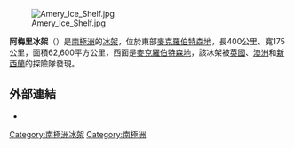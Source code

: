[[Image:Amery_Ice_Shelf.jpg|thumb]]

{{coord|69|45|S|71|0|E|scale:4000000|display=title}}

'''阿梅里冰架'''（{{lang-en|Amery Ice Shelf}}）是[[南極洲|南極洲]]的[[冰架|冰架]]，位於東部[[麥克羅伯特森地|麥克羅伯特森地]]，長400公里、寬175公里，面積62,600平方公里，西面是[[麥克羅伯特森地|麥克羅伯特森地]]，該冰架被[[英國|英國]]、[[澳洲|澳洲]]和[[新西蘭|新西蘭]]的探險隊發現。

== 外部連結 ==
* {{usgs-gazetteer|id=354}}

{{Antarctica-geo-stub}}

[[Category:南極洲冰架|Category:南極洲冰架]]
[[Category:南極洲|Category:南極洲]]